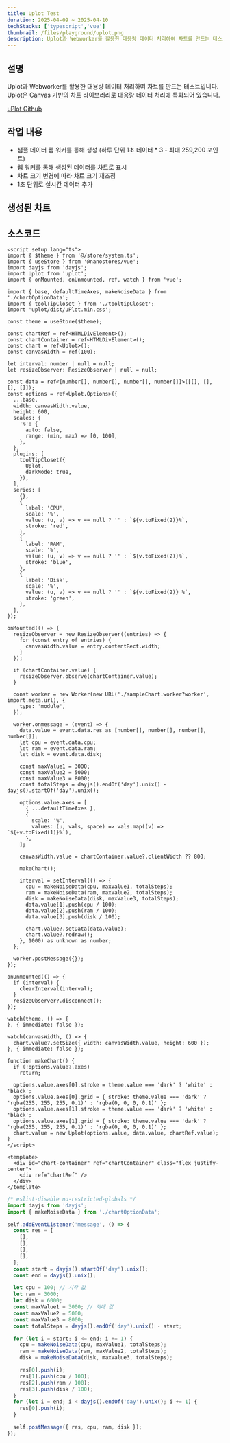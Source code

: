 ```yaml
---  
title: Uplot Test
duration: 2025-04-09 ~ 2025-04-10
techStacks: ['typescript','vue']  
thumbnail: /files/playground/uplot.png
description: Uplot과 Webworker를 활용한 대용량 데이터 처리하여 차트를 만드는 테스트입니다.
---  
```



<ProjectInfo frontmatter={frontmatter} />

## 설명
Uplot과 Webworker를 활용한 대용량 데이터 처리하여 차트를 만드는 테스트입니다.  
Uplot은 Canvas 기반의 차트 라이브러리로 대용량 데이터 처리에 특화되어 있습니다.  

[uPlot Github](https://github.com/leeoniya/uPlot)

## 작업 내용
- 샘플 데이터 웹 워커를 통해 생성 (하루 단위 1초 데이터 * 3 - 최대 259,200 포인트)
- 웹 워커를 통해 생성된 데이터를 차트로 표시
- 차트 크기 변경에 따라 차트 크기 재조정
- 1초 단위로 실시간 데이터 추가

## 생성된 차트
<Uplot client:visible />

## 소스코드

```vue title="Uplot.vue"
<script setup lang="ts">
import { $theme } from '@/store/system.ts';
import { useStore } from '@nanostores/vue';
import dayjs from 'dayjs';
import Uplot from 'uplot';
import { onMounted, onUnmounted, ref, watch } from 'vue';

import { base, defaultTimeAxes, makeNoiseData } from './chartOptionData';
import { toolTipCloset } from './tooltipCloset';
import 'uplot/dist/uPlot.min.css';

const theme = useStore($theme);

const chartRef = ref<HTMLDivElement>();
const chartContainer = ref<HTMLDivElement>();
const chart = ref<Uplot>();
const canvasWidth = ref(100);

let interval: number | null = null;
let resizeObserver: ResizeObserver | null = null;

const data = ref<[number[], number[], number[], number[]]>([[], [], [], []]);
const options = ref<Uplot.Options>({
  ...base,
  width: canvasWidth.value,
  height: 600,
  scales: {
    '%': {
      auto: false,
      range: (min, max) => [0, 100],
    },
  },
  plugins: [
    toolTipCloset({
      Uplot,
      darkMode: true,
    }),
  ],
  series: [
    {},
    {
      label: 'CPU',
      scale: '%',
      value: (u, v) => v == null ? '' : `${v.toFixed(2)}%`,
      stroke: 'red',
    },
    {
      label: 'RAM',
      scale: '%',
      value: (u, v) => v == null ? '' : `${v.toFixed(2)}%`,
      stroke: 'blue',
    },
    {
      label: 'Disk',
      scale: '%',
      value: (u, v) => v == null ? '' : `${v.toFixed(2)} %`,
      stroke: 'green',
    },
  ],
});

onMounted(() => {
  resizeObserver = new ResizeObserver((entries) => {
    for (const entry of entries) {
      canvasWidth.value = entry.contentRect.width;
    }
  });

  if (chartContainer.value) {
    resizeObserver.observe(chartContainer.value);
  }

  const worker = new Worker(new URL('./sampleChart.worker?worker', import.meta.url), {
    type: 'module',
  });

  worker.onmessage = (event) => {
    data.value = event.data.res as [number[], number[], number[], number[]];
    let cpu = event.data.cpu;
    let ram = event.data.ram;
    let disk = event.data.disk;

    const maxValue1 = 3000;
    const maxValue2 = 5000;
    const maxValue3 = 8000;
    const totalSteps = dayjs().endOf('day').unix() - dayjs().startOf('day').unix();

    options.value.axes = [
      { ...defaultTimeAxes },
      {
        scale: '%',
        values: (u, vals, space) => vals.map((v) => `${+v.toFixed(1)}%`),
      },
    ];

    canvasWidth.value = chartContainer.value?.clientWidth ?? 800;

    makeChart();

    interval = setInterval(() => {
      cpu = makeNoiseData(cpu, maxValue1, totalSteps);
      ram = makeNoiseData(ram, maxValue2, totalSteps);
      disk = makeNoiseData(disk, maxValue3, totalSteps);
      data.value[1].push(cpu / 100);
      data.value[2].push(ram / 100);
      data.value[3].push(disk / 100);

      chart.value?.setData(data.value);
      chart.value?.redraw();
    }, 1000) as unknown as number;
  };

  worker.postMessage({});
});

onUnmounted(() => {
  if (interval) {
    clearInterval(interval);
  }
  resizeObserver?.disconnect();
});

watch(theme, () => {
}, { immediate: false });

watch(canvasWidth, () => {
  chart.value?.setSize({ width: canvasWidth.value, height: 600 });
}, { immediate: false });

function makeChart() {
  if (!options.value?.axes)
    return;

  options.value.axes[0].stroke = theme.value === 'dark' ? 'white' : 'black';
  options.value.axes[0].grid = { stroke: theme.value === 'dark' ? 'rgba(255, 255, 255, 0.1)' : 'rgba(0, 0, 0, 0.1)' };
  options.value.axes[1].stroke = theme.value === 'dark' ? 'white' : 'black';
  options.value.axes[1].grid = { stroke: theme.value === 'dark' ? 'rgba(255, 255, 255, 0.1)' : 'rgba(0, 0, 0, 0.1)' };
  chart.value = new Uplot(options.value, data.value, chartRef.value);
}
</script>

<template>
  <div id="chart-container" ref="chartContainer" class="flex justify-center">
    <div ref="chartRef" />
  </div>
</template>
```

```js title="sampleChart.worker.js"
/* eslint-disable no-restricted-globals */
import dayjs from 'dayjs';
import { makeNoiseData } from './chartOptionData';

self.addEventListener('message', () => {
  const res = [
    [],
    [],
    [],
    [],
  ];
  const start = dayjs().startOf('day').unix();
  const end = dayjs().unix();

  let cpu = 100; // 시작 값
  let ram = 3000;
  let disk = 6000;
  const maxValue1 = 3000; // 최대 값
  const maxValue2 = 5000;
  const maxValue3 = 8000;
  const totalSteps = dayjs().endOf('day').unix() - start;

  for (let i = start; i <= end; i += 1) {
    cpu = makeNoiseData(cpu, maxValue1, totalSteps);
    ram = makeNoiseData(ram, maxValue2, totalSteps);
    disk = makeNoiseData(disk, maxValue3, totalSteps);

    res[0].push(i);
    res[1].push(cpu / 100);
    res[2].push(ram / 100);
    res[3].push(disk / 100);
  }
  for (let i = end; i < dayjs().endOf('day').unix(); i += 1) {
    res[0].push(i);
  }

  self.postMessage({ res, cpu, ram, disk });
});
```